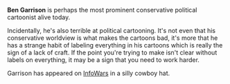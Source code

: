 {{Stub}}

'''Ben Garrison''' is perhaps the most prominent conservative political cartoonist alive today.

Incidentally, he's also terrible at political cartooning. It's not even that his conservative worldview is what makes the cartoons bad, it's more that he has a strange habit of labeling everything in his cartoons which is really the sign of a lack of craft. If the point you're trying to make isn't clear without labels on everything, it may be a sign that you need to work harder.

Garrison has appeared on [[InfoWars]] in a silly cowboy hat.
